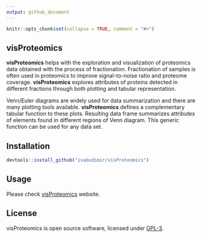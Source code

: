 ```yaml
---
output: github_document
---
```


<!-- README.md is generated from README.Rmd -->

```r
knitr::opts_chunk$set(collapse = TRUE, comment = "#>")
```

## visProteomics

**visProteomics** helps with the exploration and visualization of proteomics data obtained with the process of fractionation. Fractionation of samples is often used in proteomics to improve signal-to-noise ratio and proteome coverage. **visProteomics** explores attributes of proteins detected in different fractions through both plotting and tabular representation.

Venn/Euler diagrams are widely used for data summarization and there are many plotting tools available. **visProteomics** defines a complementary tabular function to these plots. Resulting data frame summarizes attributes of elements found in different regions of Venn diagram. This generic function can be used for any data set.


## Installation

```r
devtools::install_github("ivabudimir/visProteomics")
```

## Usage

Please check [visProteomics](https://ivabudimir.github.io/visProteomics/) website.


## License

visProteomics is open source software, licensed under 
[GPL-3](https://github.com/ivabudimir/visProteomics/blob/master/LICENSE).
